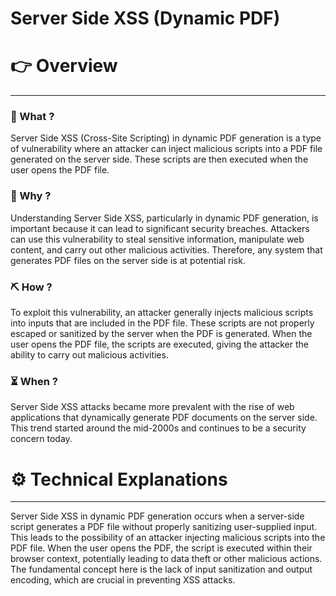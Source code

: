 # Server Side XSS (Dynamic PDF)


# 👉 Overview

---

### 👀 What ?

Server Side XSS (Cross-Site Scripting) in dynamic PDF generation is a type of vulnerability where an attacker can inject malicious scripts into a PDF file generated on the server side. These scripts are then executed when the user opens the PDF file.


### 🧐 Why ?

Understanding Server Side XSS, particularly in dynamic PDF generation, is important because it can lead to significant security breaches. Attackers can use this vulnerability to steal sensitive information, manipulate web content, and carry out other malicious activities. Therefore, any system that generates PDF files on the server side is at potential risk.


### ⛏️ How ?

To exploit this vulnerability, an attacker generally injects malicious scripts into inputs that are included in the PDF file. These scripts are not properly escaped or sanitized by the server when the PDF is generated. When the user opens the PDF file, the scripts are executed, giving the attacker the ability to carry out malicious activities.


### ⏳ When ?

Server Side XSS attacks became more prevalent with the rise of web applications that dynamically generate PDF documents on the server side. This trend started around the mid-2000s and continues to be a security concern today.


# ⚙️ Technical Explanations

---

Server Side XSS in dynamic PDF generation occurs when a server-side script generates a PDF file without properly sanitizing user-supplied input. This leads to the possibility of an attacker injecting malicious scripts into the PDF file. When the user opens the PDF, the script is executed within their browser context, potentially leading to data theft or other malicious actions. The fundamental concept here is the lack of input sanitization and output encoding, which are crucial in preventing XSS attacks.

